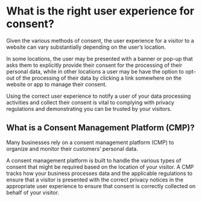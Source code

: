 
# What is the right user experience for consent?
Given the various methods of consent, the user experience for a visitor to a website can vary substantially depending on the user’s location. 

In some locations, the user may be presented with a banner or pop-up that asks them to explicitly provide their consent for the processing of their personal data, while in other locations a user may be have the option to opt-out of the processing of their data by clicking a link somewhere on the website or app to manage their consent.

Using the correct user experience to notify a user of your data processing activities and collect their consent is vital to complying with privacy regulations and demonstrating you can be trusted by your visitors.

## What is a Consent Management Platform (CMP)? 
Many businesses rely on a consent management platform (CMP) to organize and monitor their customers’ personal data. 

A consent management platform is built to handle the various types of consent that might be required based on the location of your visitor. A CMP tracks how your business processes data and the applicable regulations to ensure that a visitor is presented with the correct privacy notices in the appropriate user experience to ensure that consent is correctly collected on behalf of your visitor.